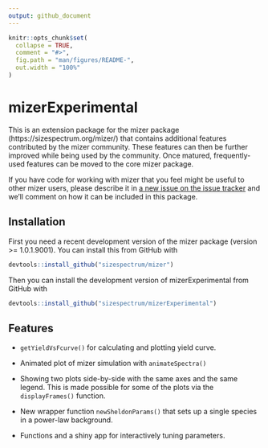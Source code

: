 ```yaml
---
output: github_document
---
```


```r
knitr::opts_chunk$set(
  collapse = TRUE,
  comment = "#>",
  fig.path = "man/figures/README-",
  out.width = "100%"
)
```

# mizerExperimental

<!-- badges: start -->
<!-- badges: end -->

This is an extension package for the mizer package
(https://sizespectrum.org/mizer/) that contains additional features contributed
by the mizer community. These features can then be further improved while being
used by the community. Once matured, frequently-used features can be moved to
the core mizer package.

If you have code for working with mizer that you feel might be useful to other
mizer users, please describe it in [a new issue on the issue
tracker](https://github.com/sizespectrum/mizerExperimental/issues/new) and we'll
comment on how it can be included in this package.

## Installation

<!--
You can install the released version of mizerStarvation from [CRAN](https://CRAN.R-project.org) with: 
``` r 
install.packages("mizerStarvation") 
```
-->
First you need a recent development version of the mizer package 
(version >= 1.0.1.9001). You can install this from GitHub with
``` r
devtools::install_github("sizespectrum/mizer")
```

Then you can install the development version of mizerExperimental from GitHub
with
``` r
devtools::install_github("sizespectrum/mizerExperimental")
```

## Features

* `getYieldVsFcurve()` for calculating and plotting yield curve.

* Animated plot of mizer simulation with `animateSpectra()`

* Showing two plots side-by-side with the same axes and
  the same legend. This is made possible for some of the plots via the
  `displayFrames()` function.

* New wrapper function `newSheldonParams()` that sets up a single species in a
  power-law background.
  
* Functions and a shiny app for interactively tuning parameters.
